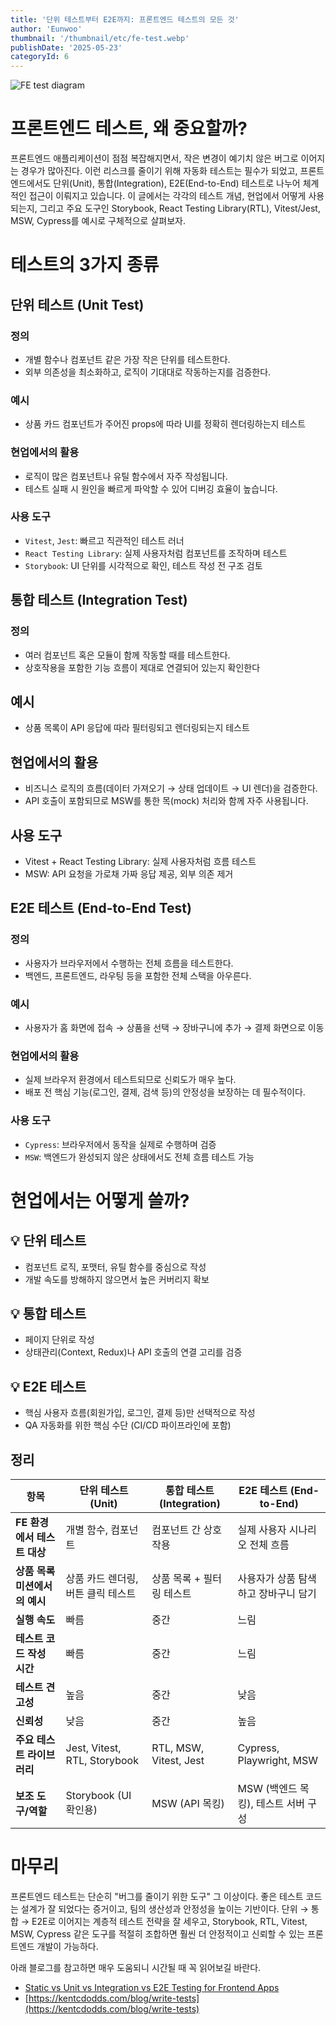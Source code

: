 ```yaml
---
title: '단위 테스트부터 E2E까지: 프론트엔드 테스트의 모든 것'
author: 'Eunwoo'
thumbnail: '/thumbnail/etc/fe-test.webp'
publishDate: '2025-05-23'
categoryId: 6
---
```


<img
  src='/thumbnail/etc/fe-test.webp'
  alt='FE test diagram'
  className='max-h-96 w-full object-cover'
/>

# 프론트엔드 테스트, 왜 중요할까?

프론트엔드 애플리케이션이 점점 복잡해지면서, 작은 변경이 예기치 않은 버그로 이어지는 경우가 많아진다. 이런 리스크를 줄이기 위해 자동화 테스트는 필수가 되었고, 프론트엔드에서도 단위(Unit), 통합(Integration), E2E(End-to-End) 테스트로 나누어 체계적인 접근이 이뤄지고 있습니다. 이 글에서는 각각의 테스트 개념, 현업에서 어떻게 사용되는지, 그리고 주요 도구인 Storybook, React Testing Library(RTL), Vitest/Jest, MSW, Cypress를 예시로 구체적으로 살펴보자.

# 테스트의 3가지 종류

## 단위 테스트 (Unit Test)

### 정의

- 개별 함수나 컴포넌트 같은 가장 작은 단위를 테스트한다.
- 외부 의존성을 최소화하고, 로직이 기대대로 작동하는지를 검증한다.

### 예시

- 상품 카드 컴포넌트가 주어진 props에 따라 UI를 정확히 렌더링하는지 테스트

### 현업에서의 활용

- 로직이 많은 컴포넌트나 유틸 함수에서 자주 작성됩니다.
- 테스트 실패 시 원인을 빠르게 파악할 수 있어 디버깅 효율이 높습니다.

### 사용 도구

- `Vitest`, `Jest`: 빠르고 직관적인 테스트 러너
- `React Testing Library`: 실제 사용자처럼 컴포넌트를 조작하며 테스트
- `Storybook`: UI 단위를 시각적으로 확인, 테스트 작성 전 구조 검토

## 통합 테스트 (Integration Test)

### 정의

- 여러 컴포넌트 혹은 모듈이 함께 작동할 때를 테스트한다.
- 상호작용을 포함한 기능 흐름이 제대로 연결되어 있는지 확인한다

## 예시

- 상품 목록이 API 응답에 따라 필터링되고 렌더링되는지 테스트

## 현업에서의 활용

- 비즈니스 로직의 흐름(데이터 가져오기 → 상태 업데이트 → UI 렌더)을 검증한다.
- API 호출이 포함되므로 MSW를 통한 목(mock) 처리와 함께 자주 사용됩니다.

## 사용 도구

- Vitest + React Testing Library: 실제 사용자처럼 흐름 테스트
- MSW: API 요청을 가로채 가짜 응답 제공, 외부 의존 제거

## E2E 테스트 (End-to-End Test)

### 정의

- 사용자가 브라우저에서 수행하는 전체 흐름을 테스트한다.
- 백엔드, 프론트엔드, 라우팅 등을 포함한 전체 스택을 아우른다.

### 예시

- 사용자가 홈 화면에 접속 → 상품을 선택 → 장바구니에 추가 → 결제 화면으로 이동

### 현업에서의 활용

- 실제 브라우저 환경에서 테스트되므로 신뢰도가 매우 높다.
- 배포 전 핵심 기능(로그인, 결제, 검색 등)의 안정성을 보장하는 데 필수적이다.

### 사용 도구

- `Cypress`: 브라우저에서 동작을 실제로 수행하며 검증
- `MSW`: 백엔드가 완성되지 않은 상태에서도 전체 흐름 테스트 가능

# 현업에서는 어떻게 쓸까?

## 💡 단위 테스트

- 컴포넌트 로직, 포맷터, 유틸 함수를 중심으로 작성
- 개발 속도를 방해하지 않으면서 높은 커버리지 확보

## 💡 통합 테스트

- 페이지 단위로 작성
- 상태관리(Context, Redux)나 API 호출의 연결 고리를 검증

## 💡 E2E 테스트

- 핵심 사용자 흐름(회원가입, 로그인, 결제 등)만 선택적으로 작성
- QA 자동화를 위한 핵심 수단 (CI/CD 파이프라인에 포함)

## 정리

| 항목                          | 단위 테스트 (Unit)                 | 통합 테스트 (Integration) | E2E 테스트 (End-to-End)              |
| ----------------------------- | ---------------------------------- | ------------------------- | ------------------------------------ |
| **FE 환경에서 테스트 대상**   | 개별 함수, 컴포넌트                | 컴포넌트 간 상호작용      | 실제 사용자 시나리오 전체 흐름       |
| **상품 목록 미션에서의 예시** | 상품 카드 렌더링, 버튼 클릭 테스트 | 상품 목록 + 필터링 테스트 | 사용자가 상품 탐색하고 장바구니 담기 |
| **실행 속도**                 | 빠름                               | 중간                      | 느림                                 |
| **테스트 코드 작성 시간**     | 빠름                               | 중간                      | 느림                                 |
| **테스트 견고성**             | 높음                               | 중간                      | 낮음                                 |
| **신뢰성**                    | 낮음                               | 중간                      | 높음                                 |
| **주요 테스트 라이브러리**    | Jest, Vitest, RTL, Storybook       | RTL, MSW, Vitest, Jest    | Cypress, Playwright, MSW             |
| **보조 도구/역할**            | Storybook (UI 확인용)              | MSW (API 목킹)            | MSW (백엔드 목킹), 테스트 서버 구성  |

# 마무리

프론트엔드 테스트는 단순히 "버그를 줄이기 위한 도구" 그 이상이다. 좋은 테스트 코드는 설계가 잘 되었다는 증거이고, 팀의 생산성과 안정성을 높이는 기반이다. 단위 → 통합 → E2E로 이어지는 계층적 테스트 전략을 잘 세우고, Storybook, RTL, Vitest, MSW, Cypress 같은 도구를 적절히 조합하면 훨씬 더 안정적이고 신뢰할 수 있는 프론트엔드 개발이 가능하다.

아래 블로그를 참고하면 매우 도움되니 시간될 때 꼭 읽어보길 바란다.

- [Static vs Unit vs Integration vs E2E Testing for Frontend Apps](https://kentcdodds.com/blog/static-vs-unit-vs-integration-vs-e2e-tests)
- [https://kentcdodds.com/blog/write-tests](https://kentcdodds.com/blog/write-tests)
